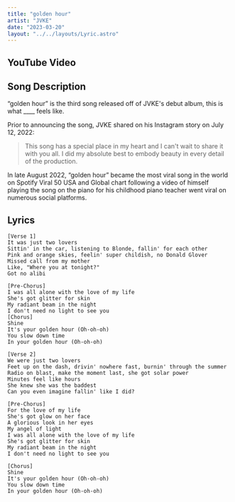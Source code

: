 ```yaml
---
title: "golden hour"
artist: "JVKE"
date: "2023-03-20"
layout: "../../layouts/Lyric.astro"
---
```



## YouTube Video

<YouTube id="PEM0Vs8jf1w" />

## Song Description

“golden hour” is the third song released off of JVKE's debut album, this is what \_\_\_\_ feels like.

Prior to announcing the song, JVKE shared on his Instagram story on July 12, 2022:

> This song has a special place in my heart and I can't wait to share it with you all. I did my absolute best to embody beauty in every detail of the production.

In late August 2022, “golden hour” became the most viral song in the world on Spotify Viral 50 USA and Global chart following a video of himself playing the song on the piano for his childhood piano teacher went viral on numerous social platforms.

## Lyrics

```
[Verse 1]
It was just two lovers
Sittin' in the car, listening to Blonde, fallin' for each other
Pink and orange skies, feelin' super childish, no Donald Glover
Missed call from my mother
Like, "Where you at tonight?"
Got no alibi

[Pre-Chorus]
I was all alone with the love of my life
She's got glitter for skin
My radiant beam in the night
I don't need no light to see you
[Chorus]
Shine
It's your golden hour (Oh-oh-oh)
You slow down time
In your golden hour (Oh-oh-oh)

[Verse 2]
We were just two lovers
Feet up on the dash, drivin' nowhere fast, burnin' through the summer
Radio on blast, make the moment last, she got solar power
Minutes feel like hours
She knew she was the baddest
Can you even imagine fallin' like I did?

[Pre-Chorus]
For the love of my life
She's got glow on her face
A glorious look in her eyes
My angel of light
I was all alone with the love of my life
She's got glitter for skin
My radiant beam in the night
I don't need no light to see you

[Chorus]
Shine
It's your golden hour (Oh-oh-oh)
You slow down time
In your golden hour (Oh-oh-oh)
```
